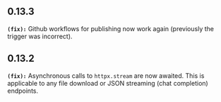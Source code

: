 ## 0.13.3
**`(fix):`** Github workflows for publishing now work again (previously the trigger was incorrect).

## 0.13.2
**`(fix):`** Asynchronous calls to `httpx.stream` are now awaited. This is applicable to any file download or JSON streaming (chat completion) endpoints.

